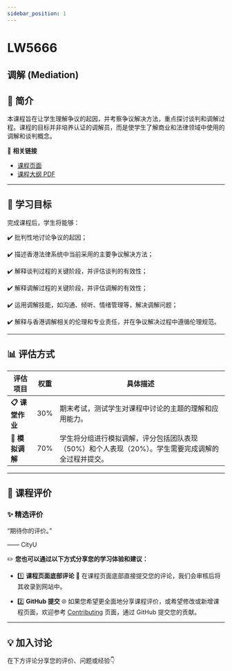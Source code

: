 ```yaml
---
sidebar_position: 1
---
```


# LW5666
## 调解 (Mediation)

## **📘 简介**
本课程旨在让学生理解争议的起因，并考察争议解决方法，重点探讨谈判和调解过程。课程的目标并非培养认证的调解员，而是使学生了解商业和法律领域中使用的调解和谈判概念。

🔗 **相关链接**
- [课程页面](https://www.cityu.edu.hk/catalogue/pg/202425/course/LW5666.htm)
- [课程大纲 PDF](https://www.cityu.edu.hk/catalogue/pg/202425/course/LW5666.pdf)

---

## **🎯 学习目标**

完成课程后，学生将能够：

✔️ 批判性地讨论争议的起因；

✔️ 描述香港法律系统中当前采用的主要争议解决方法；

✔️ 解释谈判过程的关键阶段，并评估谈判的有效性；

✔️ 解释调解过程的关键阶段，并评估调解的有效性；

✔️ 运用调解技能，如沟通、倾听、情绪管理等，解决调解问题；

✔️ 解释与香港调解相关的伦理和专业责任，并在争议解决过程中遵循伦理规范。

---

## **📊 评估方式**

| **评估项目**         | **权重** | **具体描述**                                                                                       |
|---------------------|---------|---------------------------------------------------------------------------------------------------|
| **📋 课堂作业**       | 30%     | 期末考试，测试学生对课程中讨论的主题的理解和应用能力。                                             |
| **📝 模拟调解**       | 70%     | 学生将分组进行模拟调解，评分包括团队表现（50%）和个人表现（20%）。学生需要完成调解的全过程并提交。   |

---

## **💬 课程评价**

### ✨ **精选评价**
<div className={commentStyles.commentBox}>
    <p className={commentStyles.commentText}>
        “期待你的评价。”
    </p>
    <p className={commentStyles.commentAuthor}>—— CityU</p>
</div>

✏️ **您也可以通过以下方式分享您的学习体验和建议：**

- 1️⃣ **课程页面底部评论**
💬 在课程页面底部直接提交您的评论，我们会审核后将其收录到网站中。

- 2️⃣ **GitHub 提交**
🌐 如果您希望更全面地分享课程评价，或希望修改或新增课程页面，欢迎参考 [Contributing](/contributing) 页面，通过 GitHub 提交您的贡献。

---

## **💡 加入讨论**

在下方评论分享您的评价、问题或经验👇
<Utterances />

